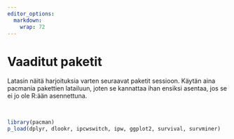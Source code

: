 ```yaml
---
editor_options: 
  markdown: 
    wrap: 72
---
```



# Vaaditut paketit

Latasin näitä harjoituksia varten seuraavat paketit sessioon. Käytän aina pacmania pakettien latailuun, joten se kannattaa ihan ensiksi asentaa, jos se ei jo ole R:ään asennettuna.

<br>
```r
library(pacman)
p_load(dplyr, dlookr, ipcwswitch, ipw, ggplot2, survival, survminer)
```
<br>
 